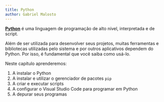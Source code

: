 ```yaml
---
title: Python
author: Gabriel Malosto
---
```



[**Python**](https://www.python.org/) é uma linguagem de programação de alto nível, interpretada e de script.

Além de ser utilizada para desenvolver seus projetos, muitas ferramentas e bibliotecas utilizadas pelo sistema e por outros aplicativos dependem do Python.
Por isso, é fundamental que você saiba como usá-lo.

Neste capítulo aprenderemos:

<Steps>

1. A instalar o Python
1. A instalar e utilizar o gerenciador de pacotes `pip`
1. A criar e executar scripts
1. A configurar o Visual Studio Code para programar em Python
1. A depurar seus programas

</Steps>
